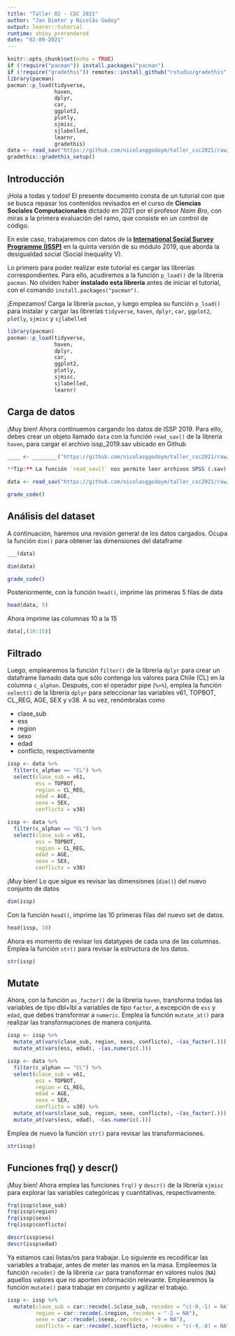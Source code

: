 ```yaml
---
title: "Taller 02 - CSC 2021"
author: "Jan Dimter y Nicolás Godoy"
output: learnr::tutorial
runtime: shiny_prerendered
date: "02-09-2021"
---
```


```r
knitr::opts_chunk$set(echo = TRUE)
if (!require("pacman")) install.packages("pacman")
if (!require("gradethis")) remotes::install_github("rstudio/gradethis",force=TRUE)
library(pacman)
pacman::p_load(tidyverse,
               haven,
               dplyr, 
               car,
               ggplot2,
               plotly,
               sjmisc,
               sjlabelled,
               learnr,
               gradethis)
data <- read_sav("https://github.com/nicolasggodoym/taller_csc2021/raw/main/data/issp_2019.sav")
gradethis::gradethis_setup()
```
## Introducción

¡Hola a todas y todos! El presente documento consta de un tutorial con que se busca repasar los contenidos revisados en el curso de **Ciencias Sociales Computacionales** dictado en 2021 por el profesor *Naim Bro*, con miras a la primera evaluación del ramo, que consiste en un control de código.

En este caso, trabajaremos con datos de la [**International Social Survey Programme (ISSP)**](http://w.issp.org/data-download/by-year/) en la quinta versión de su módulo 2019, que aborda la desigualdad social (Social Inequality V).

Lo primero para poder realizar este tutorial es cargar las librerías correspondientes. Para ello, acudiremos a la función `p_load()` de la librería `pacman`. No olviden haber **instalado esta librería** antes de iniciar el tutorial, con el comando `install.packages("pacman")`.

¡Empezamos! Carga la librería `pacman`, y luego emplea su función `p_load()` para instalar y cargar las librerías `tidyverse`, `haven`, `dplyr`, `car`, `ggplot2`, `plotly`, `sjmisc` y `sjlabelled`

```r
library(pacman)
pacman::p_load(tidyverse,
               haven,
               dplyr, 
               car,
               ggplot2,
               plotly,
               sjmisc,
               sjlabelled,
               learnr)
```


## Carga de datos

¡Muy bien! Ahora continuemos cargando los datos de ISSP 2019. Para ello, debes crear un objeto llamado `data` con la función `read_sav()` de la librería `haven`, para cargar el archivo issp_2019.sav ubicado en Github

```r
____ <- ________("https://github.com/nicolasggodoym/taller_csc2021/raw/main/data/issp_2019.sav")
```
```r
**Tip:** La función `read_sav()` nos permite leer archivos SPSS (.sav).
```
```r
data <- read_sav("https://github.com/nicolasggodoym/taller_csc2021/raw/main/data/issp_2019.sav")
```
```r
grade_code()
```


## Análisis del dataset

A continuación, haremos una revisión general de los datos cargados. Ocupa la función `dim()` para obtener las dimensiones del dataframe


```r
___(data)
```
```r
dim(data)
```
```r
grade_code()
```

Posteriormente, con la función `head()`, imprime las primeras 5 filas de data


```r
head(data, 5)
```

Ahora imprime las columnas 10 a la 15


```r
data[,(10:15)]
```

## Filtrado

Luego, emplearemos la función `filter()` de la librería `dplyr` para crear un dataframe llamado data que sólo contenga los valores para Chile (CL) en la columna `c_alphan`. Después, con el operador pipe (`%>%`), emplea la función `select()` de la librería `dplyr` para seleccionar las variables v61, TOPBOT, CL_REG, AGE, SEX y v38. A su vez, renómbralas como

-   clase_sub
-   ess
-   region
-   sexo
-   edad
-   conflicto, respectivamente


```r
issp <- data %>% 
  filter(c_alphan == "CL") %>% 
  select(clase_sub = v61,
         ess = TOPBOT,
         region = CL_REG,
         edad = AGE,
         sexo = SEX,
         conflicto = v38)
```

```r
issp <- data %>% 
  filter(c_alphan == "CL") %>% 
  select(clase_sub = v61,
         ess = TOPBOT,
         region = CL_REG,
         edad = AGE,
         sexo = SEX,
         conflicto = v38)
```

¡Muy bien! Lo que sigue es revisar las dimensiones (`dim()`) del nuevo conjunto de datos


```r
dim(issp)
```

Con la función `head()`, imprime las 10 primeras filas del nuevo set de datos.


```r
head(issp, 10)
```

Ahora es momento de revisar los datatypes de cada una de las columnas. Emplea la función `str()` para revisar la estructura de los datos.


```r
str(issp)
```

## Mutate

Ahora, con la función `as_factor()` de la librería `haven`, transforma todas las variables de tipo dbl+lbl a variables de tipo `factor`, a excepción de `ess` y `edad`, que debes transformar a `numeric`. Emplea la función `mutate_at()` para realizar las transformaciones de manera conjunta.


```r
issp <- issp %>% 
  mutate_at(vars(clase_sub, region, sexo, conflicto), ~(as_factor(.))) %>% 
  mutate_at(vars(ess, edad), ~(as.numeric(.)))
```

```r
issp <- data %>% 
  filter(c_alphan == "CL") %>% 
  select(clase_sub = v61,
         ess = TOPBOT,
         region = CL_REG,
         edad = AGE,
         sexo = SEX,
         conflicto = v38) %>% 
  mutate_at(vars(clase_sub, region, sexo, conflicto), ~(as_factor(.))) %>% 
  mutate_at(vars(ess, edad), ~(as.numeric(.)))
```

Emplea de nuevo la función `str()` para revisar las transformaciones.


```r
str(issp)
```

## Funciones frq() y descr()

¡Muy bien! Ahora emplea las funciones `frq()` y `descr()` de la librería `sjmisc` para explorar las variables categóricas y cuantitativas, respectivamente.


```r
frq(issp$clase_sub)
frq(issp$region)
frq(issp$sexo)
frq(issp$conflicto)

descr(issp$ess)
descr(issp$edad)
```

Ya estamos casi listas/os para trabajar. Lo siguiente es recodificar las variables a trabajar, antes de meter las manos en la masa. Empleemos la función `recode()` de la librería `car` para transformar en valores nulos (`NA`) aquellos valores que no aporten información relevante. Emplearemos la función `mutate()` para trabajar en conjunto y agilizar el trabajo.


```r
issp <- issp %>% 
  mutate(clase_sub = car::recode(.$clase_sub, recodes = "c(-9,-1) = NA"),
         region = car::recode(.$region, recodes = "-2 = NA"),
         sexo = car::recode(.$sexo, recodes = "-9 = NA"),
         conflicto = car::recode(.$conflicto, recodes = "c(-9,-8) = NA"))
```
